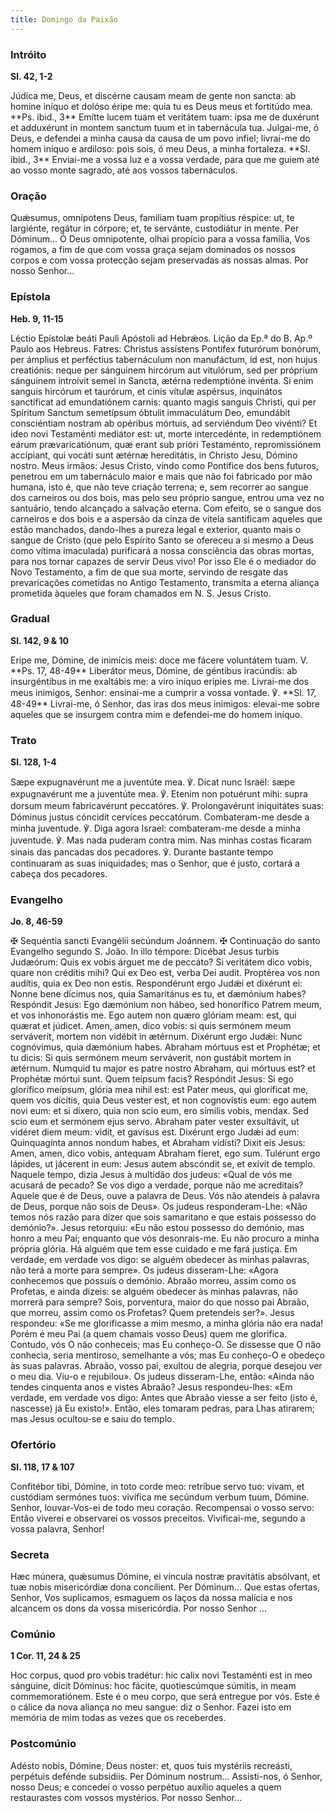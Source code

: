 ```yaml
---
title: Domingo da Paixão
---
```


### Intróito

**Sl. 42, 1-2**

<div class="side-by-side not-content">
  <span>
    Júdica me, Deus, et discérne causam meam de gente non sancta: ab homine
    iníquo et dolóso éripe me: quia tu es Deus meus et fortitúdo mea. **Ps.
    ibid., 3** Emítte lucem tuam et veritátem tuam: ipsa me de duxérunt et
    adduxérunt in montem sanctum tuum et in tabernácula tua.
  </span>
  <span>
    Julgai-me, ó Deus, e defendei a minha causa da causa de um povo infiel;
    livrai-me do homem iníquo e ardiloso: pois sois, ó meu Deus, a minha
    fortaleza. **Sl. ibid., 3** Enviai-me a vossa luz e a vossa verdade, para
    que me guiem até ao vosso monte sagrado, até aos vossos tabernáculos.
  </span>
</div>

### Oração

<div class="side-by-side not-content">
  <span>
    Quǽsumus, omnípotens Deus, familiam tuam propítius réspice: ut, te
    largiénte, regátur in córpore; et, te servánte, custodiátur in mente. Per
    Dóminum...
  </span>
  <span>
    Ó Deus omnipotente, olhai propício para a vossa família, Vos rogamos, a fim
    de que com vossa graça sejam dominados os nossos corpos e com vossa
    protecção sejam preservadas as nossas almas. Por nosso Senhor...
  </span>
</div>

### Epístola

**Heb. 9, 11-15**

<div class="side-by-side not-content">
  <span>Léctio Epístolæ beáti Pauli Apóstoli ad Hebrǽos.</span>
  <span>Lição da Ep.ª do B. Ap.º Paulo aos Hebreus.</span>
  <span>
    Fatres: Christus assístens Pontifex futurórum bonórum, per ámplius et
    perféctius tabernáculum non manufáctum, id est, non hujus creatiónis: neque
    per sánguinem hircórum aut vitulórum, sed per próprium sánguinem introívit
    semel in Sancta, ætérna redemptióne invénta. Si enim sanguis hircórum et
    taurórum, et cinis vítulæ aspérsus, inquinátos sanctíficat ad emundatiónem
    carnis: quanto magis sanguis Christi, qui per Spíritum Sanctum semetípsum
    óbtulit immaculátum Deo, emundábit consciéntiam nostram ab opéribus mórtuis,
    ad serviéndum Deo vivénti? Et ideo novi Testaménti mediátor est: ut, morte
    intercedénte, in redemptiónem eárum prævaricatiónum, quæ erant sub prióri
    Testaménto, repromissiónem accípiant, qui vocáti sunt ætérnæ hereditátis, in
    Christo Jesu, Dómino nostro.
  </span>
  <span>
    Meus irmãos: Jesus Cristo, vindo como Pontífice dos bens futuros, penetrou
    em um tabernáculo maior e mais que não foi fabricado por mão humana, isto é,
    que não teve criação terrena; e, sem recorrer ao sangue dos carneiros ou dos
    bois, mas pelo seu próprio sangue, entrou uma vez no santuário, tendo
    alcançado a salvação eterna. Com efeito, se o sangue dos carneiros e dos
    bois e a aspersão da cinza de vitela santificam aqueles que estão manchados,
    dando-lhes a pureza legal e exterior, quanto mais o sangue de Cristo (que
    pelo Espírito Santo se ofereceu a si mesmo a Deus como vítima imaculada)
    purificará a nossa consciência das obras mortas, para nos tornar capazes de
    servir Deus vivo! Por isso Ele é o mediador do Novo Testamento, a fim de que
    sua morte, servindo de resgate das prevaricações cometidas no Antigo
    Testamento, transmita a eterna aliança prometida àqueles que foram chamados
    em N. S. Jesus Cristo.
  </span>
</div>

### Gradual

**Sl. 142, 9 & 10**

<div class="side-by-side not-content">
  <span>
    Eripe me, Dómine, de inimícis meis: doce me fácere voluntátem tuam. V. **Ps.
    17, 48-49** Liberátor meus, Dómine, de géntibus iracúndis: ab insurgéntibus
    in me exaltábis me: a viro iníquo erípies me.
  </span>
  <span>
    Livrai-me dos meus inimigos, Senhor: ensinai-me a cumprir a vossa vontade.
    ℣. **Sl. 17, 48-49** Livrai-me, ó Senhor, das iras dos meus inimigos:
    elevai-me sobre aqueles que se insurgem contra mim e defendei-me do homem
    iníquo.
  </span>
</div>

### Trato

**Sl. 128, 1-4**

<div class="side-by-side not-content">
  <span>
    Sæpe expugnavérunt me a juventúte mea. ℣. Dicat nunc Israël: sæpe
    expugnavérunt me a juventúte mea. ℣. Etenim non potuérunt mihi: supra dorsum
    meum fabricavérunt peccatóres. ℣. Prolongavérunt iniquitátes suas: Dóminus
    justus cóncidit cervíces peccatórum.
  </span>
  <span>
    Combateram-me desde a minha juventude. ℣. Diga agora Israel: combateram-me
    desde a minha juventude. ℣. Mas nada puderam contra mim. Nas minhas costas
    ficaram sinais das pancadas dos pecadores. ℣. Durante bastante tempo
    continuaram as suas iniquidades; mas o Senhor, que é justo, cortará a cabeça
    dos pecadores.
  </span>
</div>

### Evangelho

**Jo. 8, 46-59**

<div class="side-by-side not-content">
  <span>
    <span class="text-red-500">✠</span> Sequéntia sancti Evangélii secúndum
    Joánnem.
  </span>
  <span>
    <span class="text-red-500">✠</span> Continuação do santo Evangelho segundo
    S. João.
  </span>
  <span>
    In illo témpore: Dicébat Jesus turbis Judæórum: Quis ex vobis árguet me de
    peccáto? Si veritátem dico vobis, quare non créditis mihi? Qui ex Deo est,
    verba Dei audit. Proptérea vos non audítis, quia ex Deo non estis.
    Respondérunt ergo Judǽi et dixérunt ei: Nonne bene dícimus nos, quia
    Samaritánus es tu, et dæmónium habes? Respóndit Jesus: Ego dæmónium non
    hábeo, sed honorífico Patrem meum, et vos inhonorástis me. Ego autem non
    quæro glóriam meam: est, qui quærat et júdicet. Amen, amen, dico vobis: si
    quis sermónem meum serváverit, mortem non vidébit in ætérnum. Dixérunt ergo
    Judǽi: Nunc cognóvimus, quia dæmónium habes. Abraham mórtuus est et
    Prophétæ; et tu dicis: Si quis sermónem meum serváverit, non gustábit mortem
    in ætérnum. Numquid tu major es patre nostro Abraham, qui mórtuus est? et
    Prophétæ mórtui sunt. Quem teípsum facis? Respóndit Jesus: Si ego glorífico
    meípsum, glória mea nihil est: est Pater meus, qui gloríficat me, quem vos
    dícitis, quia Deus vester est, et non cognovístis eum: ego autem novi eum:
    et si díxero, quia non scio eum, ero símilis vobis, mendax. Sed scio eum et
    sermónem ejus servo. Abraham pater vester exsultávit, ut vidéret diem meum:
    vidit, et gavísus est. Dixérunt ergo Judǽi ad eum: Quinquagínta annos nondum
    habes, et Abraham vidísti? Dixit eis Jesus: Amen, amen, dico vobis, antequam
    Abraham fíeret, ego sum. Tulérunt ergo lápides, ut jácerent in eum: Jesus
    autem abscóndit se, et exívit de templo.
  </span>
  <span>
    Naquele tempo, dizia Jesus à multidão dos judeus: «Qual de vós me acusará de
    pecado? Se vos digo a verdade, porque não me acreditais? Aquele que é de
    Deus, ouve a palavra de Deus. Vós não atendeis à palavra de Deus, porque não
    sois de Deus». Os judeus responderam-Lhe: «Não temos nós razão para dizer
    que sois samaritano e que estais possesso do demónio?». Jesus retorquiu: «Eu
    não estou possesso do demónio, mas honro a meu Pai; enquanto que vós
    desonrais-me. Eu não procuro a minha própria glória. Há alguém que tem esse
    cuidado e me fará justiça. Em verdade, em verdade vos digo: se alguém
    obedecer às minhas palavras, não terá a morte para sempre». Os judeus
    disseram-Lhe: «Agora conhecemos que possuís o demónio. Abraão morreu, assim
    como os Profetas, e ainda dizeis: se alguém obedecer às minhas palavras, não
    morrerá para sempre? Sois, porventura, maior do que nosso pai Abraão, que
    morreu, assim como os Profetas? Quem pretendeis ser?». Jesus respondeu: «Se
    me glorificasse a mim mesmo, a minha glória não era nada! Porém é meu Pai (a
    quem chamais vosso Deus) quem me glorifica. Contudo, vós O não conheceis;
    mas Eu conheço-O. Se dissesse que O não conhecia, seria mentiroso,
    semelhante a vós; mas Eu conheço-O e obedeço às suas palavras. Abraão, vosso
    pai, exultou de alegria, porque desejou ver o meu dia. Viu-o e rejubilou».
    Os judeus disseram-Lhe, então: «Ainda não tendes cinquenta anos e vistes
    Abraão? Jesus respondeu-lhes: «Em verdade, em verdade vos digo: Antes que
    Abraão viesse a ser feito (isto é, nascesse) já Eu existo!». Então, eles
    tomaram pedras, para Lhas atirarem; mas Jesus ocultou-se e saiu do templo.
  </span>
</div>

### Ofertório

**Sl. 118, 17 & 107**

<div class="side-by-side not-content">
  <span>
    Confitébor tibi, Dómine, in toto corde meo: retríbue servo tuo: vivam, et
    custódiam sermónes tuos: vivífica me secúndum verbum tuum, Dómine.
  </span>
  <span>
    Senhor, louvar-Vos-ei de todo meu coração. Recompensai o vosso servo: Então
    viverei e observarei os vossos preceitos. Vivificai-me, segundo a vossa
    palavra, Senhor!
  </span>
</div>

### Secreta

<div class="side-by-side not-content">
  <span>
    Hæc múnera, quǽsumus Dómine, ei víncula nostræ pravitátis absólvant, et tuæ
    nobis misericórdiæ dona concílient. Per Dóminum...
  </span>
  <span>
    Que estas ofertas, Senhor, Vos suplicamos, esmaguem os laços da nossa
    malícia e nos alcancem os dons da vossa misericórdia. Por nosso Senhor ...
  </span>
</div>

### Comúnio

**1 Cor. 11, 24 & 25**

<div class="side-by-side not-content">
  <span>
    Hoc corpus, quod pro vobis tradétur: hic calix novi Testaménti est in meo
    sánguine, dicit Dóminus: hoc fácite, quotiescúmque súmitis, in meam
    commemoratiónem.
  </span>
  <span>
    Este é o meu corpo, que será entregue por vós. Este é o cálice da nova
    aliança no meu sangue: diz o Senhor. Fazei isto em memória de mim todas as
    vezes que os receberdes.
  </span>
</div>

### Postcomúnio

<div class="side-by-side not-content">
  <span>
    Adésto nobis, Dómine, Deus noster: et, quos tuis mystériis recreásti,
    perpétuis defénde subsidiis. Per Dóminum nostrum...
  </span>
  <span>
    Assisti-nos, ó Senhor, nosso Deus; e concedei o vosso perpétuo auxílio
    aqueles a quem restaurastes com vossos mystérios. Por nosso Senhor...
  </span>
</div>
